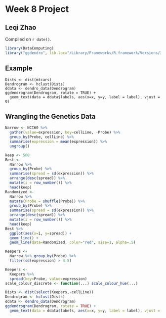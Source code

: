 # Week 8 Project

## Leqi Zhao

<!-- leave this material as is -->
Compiled on `r date()`.

```r
library(DataComputing)
library("ggdendro", lib.loc="/Library/Frameworks/R.framework/Versions/3.2/Resources/library")
```
<!-- put your content after this line -->

## Example

```
Dists <- dist(mtcars)
Dendrogram <- hclust(Dists)
ddata <- dendro_data(Dendrogram)
ggdendrogram(Dendrogram, rotate = TRUE) +
  geom_text(data = ddata$labels, aes(x=x, y=y, label = label), vjust = 0) 
```


## Wrangling the Genetics Data

```r
Narrow <- NCI60 %>%
  gather(value=expression, key=cellLine, -Probe) %>%
  group_by(Probe, cellLine) %>%
  summarise(expression = mean(expression)) %>% 
  ungroup()
```

```r
keep <- 500
Best <-
  Narrow %>%
  group_by(Probe) %>%
  summarise(spread = sd(expression)) %>%
  arrange(desc(spread)) %>%
  mutate(i = row_number()) %>%
  head(keep)
Randomized <-
  Narrow %>%
  mutate(Probe = shuffle(Probe)) %>%
  group_by(Probe) %>%
  summarise(spread = sd(expression)) %>%
  arrange(desc(spread)) %>%
  mutate(i = row_number()) %>%
  head(keep)
Best %>% 
  ggplot(aes(x=i, y=spread)) + 
  geom_line() +
  geom_line(data=Randomized, color="red", size=1, alpha=.5)

```

```r
Keepers <-
  Narrow %>% group_by(Probe) %>%
  filter(sd(expression) > 4.5)
```

```r
Keepers <-
  Keepers %>%
  spread(key=Probe, value=expression)
scale_colour_discrete <- function(...) scale_colour_hue(...)
```

```r
Dists <- dist(select(Keepers,-cellLine))
Dendrogram <- hclust(Dists)
ddata <- dendro_data(Dendrogram)
ggdendrogram(Dendrogram, rotate = TRUE) +
  geom_text(data = ddata$labels, aes(x=x, y=y, label = label), vjust = 0) 
```

